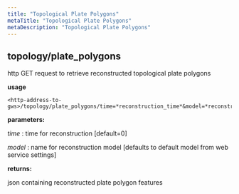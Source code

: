 ```yaml
---
title: "Topological Plate Polygons"
metaTitle: "Topological Plate Polygons"
metaDescription: "Topological Plate Polygons"
---
```


## topology/plate_polygons

http GET request to retrieve reconstructed topological plate polygons

**usage**
    
    <http-address-to-gws>/topology/plate_polygons/time=*reconstruction_time*&model=*reconstruction_model*
    
**parameters:**

*time* : time for reconstruction [default=0]

*model* : name for reconstruction model [defaults to default model from web service settings]

**returns:**

json containing reconstructed plate polygon features